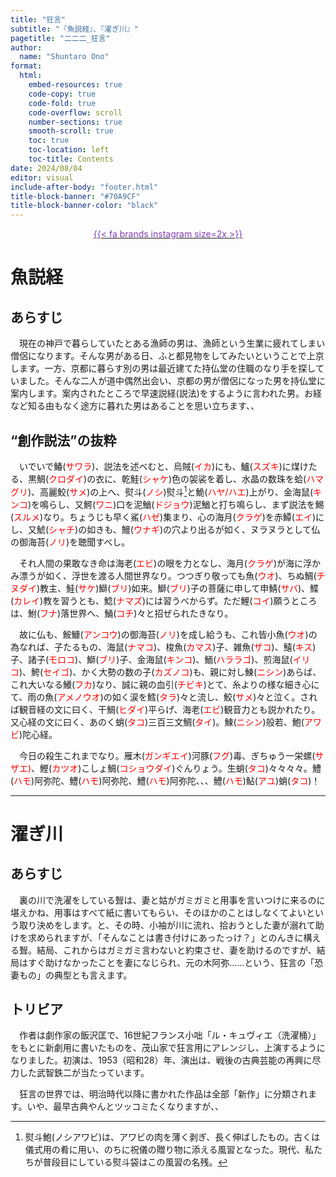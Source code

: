 ```yaml
---
title: "狂言"
subtitle: "『魚説経』、『濯ぎ川』"
pagetitle: "二二二_狂言"
author:
  name: "Shuntaro Ono"
format: 
  html:
    embed-resources: true
    code-copy: true
    code-fold: true
    code-overflow: scroll
    number-sections: true
    smooth-scroll: true
    toc: true
    toc-location: left
    toc-title: Contents
date: 2024/08/04
editor: visual
include-after-body: "footer.html"
title-block-banner: "#70A9CF"
title-block-banner-color: "black"
---
```


<p style="text-align: center;">
  <a href="https://www.instagram.com/shun_o_7" class="custom-instagram-icon">
    <span  style="color:#833AB4">{{< fa brands instagram size=2x >}}</span>
  </a>
</p>

# 魚説経

## あらすじ

　現在の神戸で暮らしていたとある漁師の男は、漁師という生業に疲れてしまい僧侶になります。そんな男がある日、ふと都見物をしてみたいということで上京します。一方、京都に暮らす別の男は最近建てた持仏堂の住職のなり手を探していました。そんな二人が道中偶然出会い、京都の男が僧侶になった男を持仏堂に案内します。案内されたところで早速説経(説法)をするように言われた男。お経など知る由もなく途方に暮れた男はあることを思い立ちます、、

## "創作説法"の抜粋

　いでいで鰆([サワラ]{style="color:red;"})、説法を述べむと、烏賊([イカ]{style="color:red;"})にも、鱸([スズキ]{style="color:red;"})に煤けたる、黒鯛([クロダイ]{style="color:red;"})の衣に、乾鮭([シャケ]{style="color:red;"})色の袈裟を着し、水晶の数珠を蛤([ハマグリ]{style="color:red;"})、高麗鮫([サメ]{style="color:red;"})の上へ、熨斗([ノシ]{style="color:red;"})熨斗[^1]と鮠([ハヤ/ハエ]{style="color:red;"})上がり、金海鼠([キンコ]{style="color:red;"})を鳴らし、又鰐([ワニ]{style="color:red;"})口を泥鰌([ドジョウ]{style="color:red;"})泥鰌と打ち鳴らし、まず説法を鯣([スルメ]{style="color:red;"})なり。ちょうじも早く鯊([ハゼ]{style="color:red;"})集まり、心の海月([クラゲ]{style="color:red;"})を赤鱏([エイ]{style="color:red;"})にし、又鯱([シャチ]{style="color:red;"})の如きも、鰻([ウナギ]{style="color:red;"})の穴より出るが如く、ヌラヌラとして仏の御海苔([ノリ]{style="color:red;"})を聴聞すべし。

[^1]: 熨斗鮑(ノシアワビ)は、アワビの肉を薄く剥ぎ、長く伸ばしたもの。古くは儀式用の肴に用い、のちに祝儀の贈り物に添える風習となった。現代、私たちが普段目にしている熨斗袋はこの風習の名残。

　それ人間の果敢なき命は海老([エビ]{style="color:red;"})の眼を力となし、海月([クラゲ]{style="color:red;"})が海に浮かみ漂うが如く、浮世を渡る人間世界なり。つつぎり敬っても魚([ウオ]{style="color:red;"})、ちぬ鯛([チヌダイ]{style="color:red;"})教主、鮭([サケ]{style="color:red;"})鰤([ブリ]{style="color:red;"})如来。鰤([ブリ]{style="color:red;"})子の菩薩に申して申鯖([サバ]{style="color:red;"})、鰈([カレイ]{style="color:red;"})教を習うとも、鯰([ナマズ]{style="color:red;"})には習うべからず。ただ鯉([コイ]{style="color:red;"})願うところは、鮒([フナ]{style="color:red;"})落世界へ、鯒([コチ]{style="color:red;"})々と招ぜられたきなり。

　故に仏も、鮟鱇([アンコウ]{style="color:red;"})の御海苔([ノリ]{style="color:red;"})を成し給うも、これ皆小魚([ウオ]{style="color:red;"})の為なれば、子たるもの、海鼠([ナマコ]{style="color:red;"})、梭魚([カマス]{style="color:red;"})子、雑魚([ザコ]{style="color:red;"})、鱚([キス]{style="color:red;"})子、諸子([モロコ]{style="color:red;"})、鰤([ブリ]{style="color:red;"})子、金海鼠([キンコ]{style="color:red;"})、鮞([ハララゴ]{style="color:red;"})、煎海鼠([イリコ]{style="color:red;"})、鮬([セイゴ]{style="color:red;"})、かく大勢の数の子([カズノコ]{style="color:red;"})も、親に対し鰊([ニシン]{style="color:red;"})あらば、これ大いなる鱶([フカ]{style="color:red;"})なり、誠に親の血引([チビキ]{style="color:red;"})とて、糸よりの様な細き心にて、雨の魚([アメノウオ]{style="color:red;"})の如く涙を鱈([タラ]{style="color:red;"})々と流し、鮫([サメ]{style="color:red;"})々と泣く。されば観音経の文に曰く、干鯛([ヒダイ]{style="color:red;"})平らげ、海老([エビ]{style="color:red;"})観音力とも説かれたり。又心経の文に曰く、あのく蛸([タコ]{style="color:red;"})三百三文鯛([タイ]{style="color:red;"})。鰊([ニシン]{style="color:red;"})般若、鮑([アワビ]{style="color:red;"})陀心経。

　今日の殺生これまでなり。雁木([ガンギエイ]{style="color:red;"})河豚([フグ]{style="color:red;"})毒、ぎちゅう一栄螺([サザエ)]{style="color:red;"}、鰹([カツオ]{style="color:red;"})こしょ鯛([コショウダイ]{style="color:red;"})ぐんりょう。生蛸([タコ]{style="color:red;"})々々々々。鱧([ハモ]{style="color:red;"})阿弥陀、鱧([ハモ]{style="color:red;"})阿弥陀、鱧([ハモ]{style="color:red;"})阿弥陀、、、鱧([ハモ]{style="color:red;"})鮎([アユ]{style="color:red;"})蛸([タコ]{style="color:red;"})！

------------------------------------------------------------------------

# 濯ぎ川

## あらすじ

　裏の川で洗濯をしている聟は、妻と姑がガミガミと用事を言いつけに来るのに堪えかね、用事はすべて紙に書いてもらい、そのほかのことはしなくてよいという取り決めをします。と、その時、小袖が川に流れ、拾おうとした妻が溺れて助けを求められますが、「そんなことは書き付けにあったっけ？」とのんきに構える聟。結局、これからはガミガミ言わないと約束させ、妻を助けるのですが、結局はすぐ助けなかったことを妻になじられ、元の木阿弥……という、狂言の「恐妻もの」の典型とも言えます。

## トリビア

　作者は劇作家の飯沢匡で、16世紀フランス小咄「ル・キュヴィエ（洗濯桶）」をもとに新劇用に書いたものを、茂山家で狂言用にアレンジし、上演するようになりました。初演は、1953（昭和28）年、演出は、戦後の古典芸能の再興に尽力した武智鉄二が当たっています。

　狂言の世界では、明治時代以降に書かれた作品は全部「新作」に分類されます。いや、最早古典やんとツッコミたくなりますが、、

